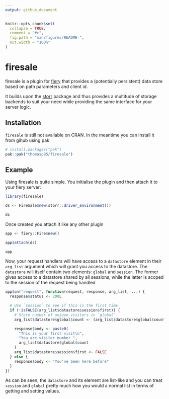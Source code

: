 ```yaml
---
output: github_document
---
```


<!-- README.md is generated from README.Rmd. Please edit that file -->

```r
knitr::opts_chunk$set(
  collapse = TRUE,
  comment = "#>",
  fig.path = "man/figures/README-",
  out.width = "100%"
)
```

# firesale

<!-- badges: start -->
<!-- badges: end -->

firesale is a plugin for [fiery](http://fiery.data-imaginist.com/) that provides
a (potentially persistent) data store based on path parameters and client id.

It builds upon the [storr](https://richfitz.github.io/storr) package and thus
provides a multitude of storage backends to suit your need while providing the
same interface for your server logic.

## Installation
`firesale` is still not available on CRAN. In the meantime you can install it
from gihub using pak

```r
# install.packages("pak")
pak::pak("thomasp85/firesale")
```

## Example
Using firesale is quite simple. You initialise the plugin and then attach it to
your fiery server:

```r
library(firesale)

ds <- FireSale$new(storr::driver_environment())

ds
```

Once created you attach it like any other plugin

```r
app <- fiery::Fire$new()

app$attach(ds)

app
```

Now, your request handlers will have access to a `datastore` element in their
`arg_list` argument which will grant you access to the datastore. The
`datastore` will itself contain two elements: `global` and `session`. The former
gives access to a datastore shared by all sessions, while the latter is scoped
to the session of the request being handled

```r
app$on("request", function(request, response, arg_list, ...) {
  response$status <- 200L

  # Use `session` to see if this is the first time
  if (!isFALSE(arg_list$datastore$session$first)) {
    # Store number of unique visitors in `global`
    arg_list$datastore$global$count <- (arg_list$datastore$global$count %||% 0) + 1

    response$body <- paste0(
      "This is your first visit\n",
      "You are visiter number ",
      arg_list$datastore$global$count
    )
    arg_list$datastore$session$first <- FALSE
  } else {
    response$body <- "You've been here before"
  }
})
```

As can be seen, the `datastore` and its element are list-like and you can treat
`session` and `global` pretty much how you would a normal list in terms of
getting and setting values.
